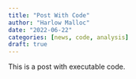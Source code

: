 ```yaml
---
title: "Post With Code"
author: "Harlow Malloc"
date: "2022-06-22"
categories: [news, code, analysis]
draft: true
---
```


This is a post with executable code.
